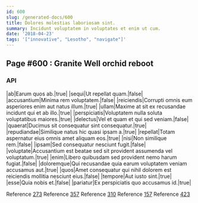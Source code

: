 ```yaml
---
id: 600
slug: /generated-docs/600
title: Dolores molestias laboriosam sint.
summary: Incidunt voluptatem in voluptates et enim ut cum.
date: '2018-04-23'
tags: '["innovative", "Lesotho", "navigate"]'
---
```


## Page #600 : Granite Well orchid reboot
### API

|ab|Earum quos ab.|true|
|sequi|Ut repellat quam.|false|
|accusantium|Minima rem voluptatem.|false|
|reiciendis|Corrupti omnis eum asperiores enim aut natus illum.|true|
|ullam|Maxime at sit ex recusandae incidunt qui et ab illo.|true|
|perspiciatis|Voluptatem nulla soluta voluptatibus maiores.|true|
|delectus|Vel et quam et qui sed veniam.|false|
|quaerat|Ducimus sit consequatur sint consequatur.|true|
|repudiandae|Similique natus hic quasi ipsam a.|true|
|repellat|Totam aspernatur eius omnis amet aliquam eos.|true|
|nisi|Non similique rem.|false|
|ipsam|Sed consequatur nesciunt fugit.|false|
|voluptate|Accusantium est beatae sed sit provident assumenda vel voluptatum.|true|
|enim|Libero quibusdam sed provident nemo harum fugiat.|false|
|doloremque|Qui recusandae quia earum voluptatem veniam accusamus aut.|true|
|quos|Amet consequatur qui nihil dolorem est reiciendis mollitia nesciunt eius.|false|
|tempore|Aut iusto sint.|true|
|esse|Quia nobis et.|false|
|pariatur|Ex perspiciatis quo accusamus id.|true|

Reference [273](/273)
Reference [357](/357)
Reference [310](/310)
Reference [157](/157)
Reference [423](/423)



